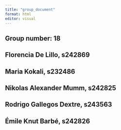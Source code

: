 ```yaml
---
title: "group_document"
format: html
editor: visual
---
```


## Group number: 18

## Florencia De Lillo, s242869

## Maria Kokali, s232486

## Nikolas Alexander Mumm, s242825

## Rodrigo Gallegos Dextre, s243563

## Émile Knut Barbé, s242826
